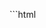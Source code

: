 
<Demo id="animation-sandbox" slug="RweaKYL">
<p slot="code">
```html
<!DOCTYPE html>
<html lang="en">
  <head>
    <meta charset="UTF-8" />
    <meta name="viewport" content="width=device-width, initial-scale=1.0" />
    <title>Animating an Element</title>
    <style>
      :root {
        --animation-duration: 2s;
        --animation-direction: alternate;
        --animation-fill-mode: none;
        --iteration-count: infinite;
        --timing-function: ease-in-out;
        --left: 200px;
        --width: 200px;
        --height: 200px;
        --background-color: #f00;
        --border-radius: 0;
      }

      .box {
        animation-name: box;
        animation-duration: var(--animation-duration);
        animation-direction: var(--animation-direction);
        animation-fill-mode: var(--animation-fill-mode);
        animation-iteration-count: var(--iteration-count);
        animation-timing-function: var(--timing-function);
        position: relative;
        width: var(--width);
        height: var(--height);
        background-color: var(--background-color);
        border-radius: var(--border-radius);
        font-size: 1em;
        text-align: center;
        padding-top: 100px;
      }

      @keyframes box {
        0% {
          left: 0;
        }
        100% {
          left: var(--left);
        }
      }

      main {
        display: grid;
        grid-template-columns: minmax(0, 1fr) minmax(0, 3fr);
      }

      .controls {
        display: flex;
        flex-direction: column;
        justify-content: start;
        align-items: flex-start;
      }

      label {
        font-weight: bold;
      }

      button {
        transition: all 0.5s ease;
        background-color: blue;
        color: #fff;
        border: none;
        padding: 1em;
        border-radius: 5px;
      }

      button:hover {
        background-color: green;
        transform: scale(1.1);
        box-shadow: 0 5px 10px rgba(0, 0, 0, 0.2);
      }

      button:active {
        background-color: red;
        transform: scale(0.9);
        box-shadow: 0 3px 6px rgba(0, 0, 0, 0.2);
      }
    </style>
  </head>
  <body>
    <main>
      <div class="controls">
        <button id="toggle-btn">Trigger Animation</button>
        <h3>Animation Properties</h3>
        <label for="animation-duration">Animation Duration</label>
        <input
          id="animation-duration"
          type="range"
          min="0"
          max="10"
          step="0.1"
          value="2"
        />
        <span id="duration-value">2s</span>
        <label for="iteration-count">Animation Iteration Count</label>
        <input
          id="iteration-count"
          type="range"
          min="0"
          max="10"
          step="1"
          value="1"
          disabled
        />
        <label for="infinity">Infinity?</label>
        <input checked id="infinity" type="checkbox" />
        <span id="iteration-value">Current: Infinite</span>
        <label for="animation-direction">Animation Direction</label>
        <select id="animation-direction">
          <option value="alternate">Alternate</option>
          <option value="normal">Normal</option>
          <option value="reverse">Reverse</option>
          <option value="alternate-reverse">Alternate Reverse</option>
        </select>
        <label for="animation-fill-mode">Animation Fill Mode</label>
        <select id="animation-fill-mode">
          <option value="none">None</option>
          <option value="forwards">Forwards</option>
          <option value="backwards">Backwards</option>
          <option value="both">Both</option>
        </select>
        <label for="timing-function">Timing Function</label>
        <select id="timing-function">
          <option value="ease-in-out">Ease In Out</option>
          <option value="linear">Linear</option>
          <option value="ease">Ease</option>
          <option value="ease-in">Ease In</option>
          <option value="ease-out">Ease Out</option>
          <option value="cubic-bezier(0.1, 0.7, 1.0, 0.1)">
            Weird Cubic Bezier
          </option>
        </select>
        <label for="left">Pixels to Move from Left</label>
        <input id="left" type="range" min="0" max="1000" step="1" value="200" />
        <h3>Element Properties</h3>
        <label for="width">Width</label>
        <input
          id="width"
          type="range"
          min="0"
          max="1000"
          step="1"
          value="200"
        />
        <label for="height">Height</label>
        <input
          id="height"
          type="range"
          min="0"
          max="1000"
          step="1"
          value="200"
        />
        <label for="background-color">Background Color</label>
        <input id="background-color" type="color" value="#ff0000" />
        <label for="border-radius">Border Radius</label>
        <input
          id="border-radius"
          type="range"
          min="0"
          max="100"
          step="1"
          value="0"
        />
      </div>
      <div id="box" class="box">
        <p id="text">Mold me to your will</p>
      </div>
    </main>
    <script>
      const button = document.getElementById("toggle-btn")
      const box = document.getElementById("box")
      const text = document.getElementById("text")
      const animationDuration = document.getElementById("animation-duration")
      const animationDirection = document.getElementById("animation-direction")
      const animationFillMode = document.getElementById("animation-fill-mode")
      const iterationCount = document.getElementById("iteration-count")
      const infinity = document.getElementById("infinity")
      const timingFunction = document.getElementById("timing-function")
      const durationValue = document.getElementById("duration-value")
      const iterationValue = document.getElementById("iteration-value")
      const width = document.getElementById("width")
      const height = document.getElementById("height")
      const backgroundColor = document.getElementById("background-color")
      const borderRadius = document.getElementById("border-radius")
      const left = document.getElementById("left")
      const root = document.documentElement

      animationDuration.addEventListener("input", function () {
        root.style.setProperty(
          "--animation-duration",
          animationDuration.value + "s"
        )
        durationValue.innerHTML = animationDuration.value + "s"
      })

      animationDirection.addEventListener("input", function () {
        root.style.setProperty(
          "--animation-direction",
          animationDirection.value
        )
      })

      animationFillMode.addEventListener("input", function () {
        root.style.setProperty("--animation-fill-mode", animationFillMode.value)
      })

      iterationCount.addEventListener("input", function () {
        if (infinity.checked) {
          root.style.setProperty("--iteration-count", "infinite")
          iterationValue.innerHTML = "To Infinity-- and Beyond!"
        } else {
          root.style.setProperty("--iteration-count", iterationCount.value)
          iterationValue.innerHTML = `Current: ${iterationCount.value}`
        }
      })

      infinity.addEventListener("input", function () {
        if (infinity.checked) {
          root.style.setProperty("--iteration-count", "infinite")
          iterationValue.innerHTML = "To Infinity-- and Beyond!"
          iterationCount.disabled = true
        } else {
          root.style.setProperty("--iteration-count", iterationCount.value)
          iterationValue.innerHTML = `Current: ${iterationCount.value}`
          iterationCount.disabled = false
        }
      })

      timingFunction.addEventListener("input", function () {
        root.style.setProperty("--timing-function", timingFunction.value)
      })

      left.addEventListener("input", function () {
        root.style.setProperty("--left", left.value + "px")
      })

      width.addEventListener("input", function () {
        root.style.setProperty("--width", width.value + "px")
      })

      height.addEventListener("input", function () {
        root.style.setProperty("--height", height.value + "px")
      })

      backgroundColor.addEventListener("input", function () {
        root.style.setProperty("--background-color", backgroundColor.value)
      })

      borderRadius.addEventListener("input", function () {
        root.style.setProperty("--border-radius", borderRadius.value + "%")
      })

      button.addEventListener("click", function () {
        // first, we remove the animation from the element
        box.style.animation = "none"

        // then we force the browser to reflow the element
        setTimeout(function () {
          // by simply changing the animation name to an empty string
          box.style.animation = ""
          // it doesn't find anything in the JS code, so it falls back to the CSS
        })
      })
    </script>
  </body>
</html>
```
</p>
<IFrame src={demoURL + "2"} slot="demo" />
</Demo>